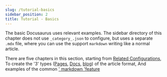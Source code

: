 ```yaml
---
slug: /tutorial-basics
sidebar_position: 2
title: Tutorial - Basics
---
```


The basic Docusaurus uses relevant examples. The sidebar directory of this chapter does not use `_category_.json` to configure, but uses a separate `.mdx` file, where you can use the support `markdown` writing like a normal article.

There are five chapters in this section, starting from [Related Configurations](docusaurus-conf.md), To create the '3' types ([Pages](create-a-page.md), [Docs](create-a-document.md), [blog](create-a-blog-post.md)) of the article format, And examples of the common [' markdown 'feature](markdown-features/markdown-features.mdx)


<DocCardList />
